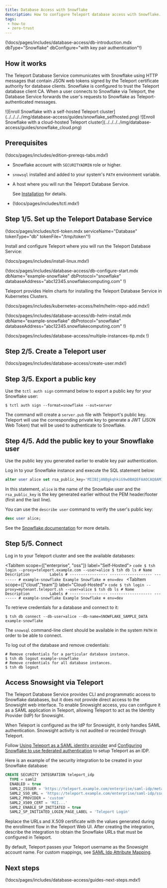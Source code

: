 ```yaml
---
title: Database Access with Snowflake
description: How to configure Teleport database access with Snowflake.
tags:
 - how-to
 - zero-trust
---
```


(!docs/pages/includes/database-access/db-introduction.mdx dbType="Snowflake" dbConfigure="with key pair authentication"!)

## How it works

The Teleport Database Service communicates with Snowflake using HTTP messages
that contain JSON web tokens signed by the Teleport certificate authority for
database clients. Snowflake is configured to trust the Teleport database client
CA. When a user connects to Snowflake via Teleport, the Database Service
forwards the user's requests to Snowflake as Teleport-authenticated messages.

<Tabs>
<TabItem scope={["oss", "enterprise"]} label="Self-Hosted">
  ![Enroll Snowflake with a self-hosted Teleport cluster](../../../../img/database-access/guides/snowflake_selfhosted.png)
</TabItem>
<TabItem scope={["cloud"]} label="Teleport Enterprise Cloud">
  ![Enroll Snowflake with a cloud-hosted Teleport cluster](../../../../img/database-access/guides/snowflake_cloud.png)
</TabItem>

</Tabs>

## Prerequisites

(!docs/pages/includes/edition-prereqs-tabs.mdx!)

- Snowflake account with `SECURITYADMIN` role or higher.

- `snowsql` installed and added to your system's `PATH` environment variable.

- A host where you will run the Teleport Database Service.

  See [Installation](../../../installation/installation.mdx) for details.

- (!docs/pages/includes/tctl.mdx!)

## Step 1/5. Set up the Teleport Database Service

(!docs/pages/includes/tctl-token.mdx serviceName="Database" tokenType="db" tokenFile="/tmp/token"!)

Install and configure Teleport where you will run the Teleport Database Service:

<Tabs>
<TabItem label="Linux Server">

(!docs/pages/includes/install-linux.mdx!)

(!docs/pages/includes/database-access/db-configure-start.mdx dbName="example-snowflake" dbProtocol="snowflake" databaseAddress="abc12345.snowflakecomputing.com" !)

</TabItem>
<TabItem label="Kubernetes Cluster">
  Teleport provides Helm charts for installing the Teleport Database Service in Kubernetes Clusters.

  (!docs/pages/includes/kubernetes-access/helm/helm-repo-add.mdx!)

  (!docs/pages/includes/database-access/db-helm-install.mdx dbName="example-snowflake" dbProtocol="snowflake" databaseAddress="abc12345.snowflakecomputing.com" !)
</TabItem>
</Tabs>

(!docs/pages/includes/database-access/multiple-instances-tip.mdx !)

## Step 2/5. Create a Teleport user

(!docs/pages/includes/database-access/create-user.mdx!)

## Step 3/5. Export a public key

Use the `tctl auth sign` command below to export a public key for your Snowflake user:

```code
$ tctl auth sign --format=snowflake --out=server
```

The command will create a `server.pub` file with Teleport's public key. Teleport will use the corresponding private key to
generate a JWT (JSON Web Token) that will be used to authenticate to Snowflake.


## Step 4/5. Add the public key to your Snowflake user

Use the public key you generated earlier to enable key pair authentication.

Log in to your Snowflake instance and execute the SQL statement below:

```sql
alter user alice set rsa_public_key='MIIBIjANBgkqhkiG9w0BAQEFAAOCAQ8AMIIBCgKCAQEAv3dHYw4LJCcZzdbhb3hV...LwIDAQAB';
```

In this statement, `alice` is the name of the Snowflake user and the `rsa_public_key` is the key generated earlier without
the PEM header/footer (first and the last line).

You can use the `describe user` command to verify the user's public key:

```sql
desc user alice;
```

See the [Snowflake documentation](https://docs.snowflake.com/en/user-guide/key-pair-auth.html#step-4-assign-the-public-key-to-a-snowflake-user)
for more details.

## Step 5/5. Connect

Log in to your Teleport cluster and see the available databases:

<Tabs>

  <TabItem scope={["enterprise", "oss"]} label="Self-Hosted">
    ```code
    $ tsh login --proxy=teleport.example.com --user=alice
    $ tsh db ls
    # Name              Description         Labels
    # ----------------- ------------------- --------
    # example-snowflake Example Snowflake ❄ env=dev
    ```
  </TabItem>
  <TabItem scope={["cloud","team"]} label="Cloud-Hosted">
    ```code
    $ tsh login --proxy=mytenant.teleport.sh --user=alice
    $ tsh db ls
    # Name              Description         Labels
    # ----------------- ------------------- --------
    # example-snowflake Example Snowflake ❄ env=dev
    ```
  </TabItem>
</Tabs>

To retrieve credentials for a database and connect to it:

```code
$ tsh db connect --db-user=alice --db-name=SNOWFLAKE_SAMPLE_DATA example-snowflake
```

The `snowsql` command-line client should be available in the system `PATH` in order to be
able to connect.

To log out of the database and remove credentials:

```code
# Remove credentials for a particular database instance.
$ tsh db logout example-snowflake
# Remove credentials for all database instances.
$ tsh db logout
```

## Access Snowsight via Teleport

The Teleport Database Service provides CLI and programmatic access to Snowflake
databases, but it does not provide direct access to the Snowsight web interface.
To enable Snowsight access, you can configure it as a SAML application in
Teleport, allowing Teleport to act as the Identity Provider (IdP) for Snowsight.

<Admonition type="note">
When Teleport is configured as the IdP for Snowsight, it only handles SAML
authentication. Snowsight activity is not audited or recorded through Teleport.
</Admonition>

Follow [Using Teleport as a SAML identity
provider](../../../identity-governance/idps/saml-guide.mdx) and [Configuring
Snowflake to use federated
authentication](https://docs.snowflake.com/en/user-guide/admin-security-fed-auth-security-integration)
to setup Teleport as an IDP.

Here is an example of the security integration to be created in your Snowflake database:
```sql
CREATE SECURITY INTEGRATION teleport_idp
  TYPE = saml2
  ENABLED = true
  SAML2_ISSUER = 'https://teleport.example.com/enterprise/saml-idp/metadata'
  SAML2_SSO_URL = 'https://teleport.example.com/enterprise/saml-idp/sso'
  SAML2_PROVIDER = 'custom'
  SAML2_X509_CERT = 'MII...'
  SAML2_ENABLE_SP_INITIATED = true
  SAML2_SP_INITIATED_LOGIN_PAGE_LABEL = 'Teleport Login'
```

Replace the URLs and X.509 certificate with the values generated during the
enrollment flow in the Teleport Web UI. After creating the integration, describe
the integration to obtain the Snowflake URLs that must be configured in
Teleport.

By default, Teleport passes your Teleport username as the Snowsight account
name. For custom mappings, see [SAML Idp Attribute
Mapping](../../../identity-governance/idps/saml-attribute-mapping.mdx).

## Next steps

(!docs/pages/includes/database-access/guides-next-steps.mdx!)
